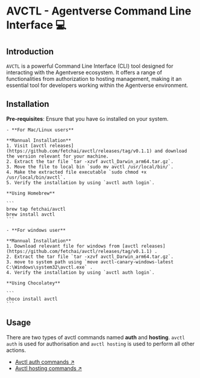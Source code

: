 
# AVCTL - Agentverse Command Line Interface 💻

## Introduction

`AVCTL` is a powerful Command Line Interface (CLI) tool designed for interacting with the Agentverse ecosystem. It offers a range of functionalities from authorization to hosting management, making it an essential tool for developers working within the Agentverse environment.

## Installation

**Pre-requisites**: Ensure that you have `Go` installed on your system.

    - **For Mac/Linux users**
    
    **Mannual Installation**
    1. Visit [avctl releases](https://github.com/fetchai/avctl/releases/tag/v0.1.1) and download the version relevant for your machine.
    2. Extract the tar file `tar -xzvf avctl_Darwin_arm64.tar.gz`.
    3. Move the file to local bin `sudo mv avctl /usr/local/bin/`.
    4. Make the extracted file executable `sudo chmod +x /usr/local/bin/avctl`.
    5. Verify the installation by using `avctl auth login`.

    **Using Homebrew**

    ```
    brew tap fetchai/avctl
    brew install avctl
    ```

    - **For windows user**

    **Mannual Installation**
    1. Download relevant file for windows from [avctl releases](https://github.com/fetchai/avctl/releases/tag/v0.1.1) .
    2. Extract the tar file `tar -xzvf avctl_Darwin_arm64.tar.gz`.
    3. move to system path using `move avctl-canary-windows-latest C:\Windows\system32\avctl.exe` .
    4. Verify the installation by using `avctl auth login`.

    **Using Chocolatey**
    
    ```
    choco install avctl
    ```

## Usage

There are two types of avctl commands named **auth** and **hosting**. `avctl auth` is used for authorisation and `avctl hosting` is used to perform all other actions.

- [Avctl auth commands ↗️](/guides/avctl/avctl-auth)
- [Avctl hosting commands ↗️](/guides/avctl/avctl-hosting)
